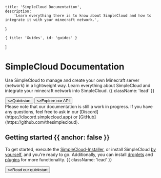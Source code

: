 
    title: 'SimpleCloud Documentation',
    description:
        'Learn everything there is to know about SimpleCloud and how to integrate it with your minecraft network.',
}

    { title: 'Guides', id: 'guides' }
]

<HeroPattern />

# SimpleCloud Documentation

Use SimpleCloud to manage and create your own Minecraft server (network) in a lightweight way. Learn everything about SimpleCloud and integrate your minecraft network into SimpleCloud. {{ className: 'lead' }}

<div className="not-prose mb-16 mt-6 flex gap-3">
    <Button href="/quickstart" arrow="right">
        <>Quickstart</>
    </Button>
    <Button href="/api" variant="outline">
        <>Explore our API</>
    </Button>
</div>

<Note>
    Please note that our documentation is still a work in progress. If you have any questions, feel free to ask in our [Discord](https://discord.simplecloud.app) or [GitHub](https://github.com/thesimplecloud).
</Note>

## Getting started {{ anchor: false }}

To get started, execute the [SimpleCloud-Installer](/installer), or install SimpleCloud [by yourself](/structure), and you're ready to go. Additionally, you can install [droplets](/droplets) and [plugins](/plugins) for more functionality. {{ className: 'lead' }}

<div className="not-prose">
    <Button href="/quickstart" variant="text" arrow="right">
        <>Read our quickstart</>
    </Button>
</div>

<Guides />

[//]: # (<Resources />)
